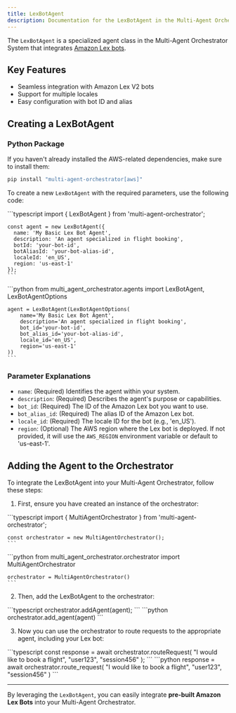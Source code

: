 ```yaml
---
title: LexBotAgent
description: Documentation for the LexBotAgent in the Multi-Agent Orchestrator System
---
```


The `LexBotAgent` is a specialized agent class in the Multi-Agent Orchestrator System that integrates [Amazon Lex bots](https://aws.amazon.com/lex/).

## Key Features

- Seamless integration with Amazon Lex V2 bots
- Support for multiple locales
- Easy configuration with bot ID and alias

## Creating a LexBotAgent

### Python Package

If you haven't already installed the AWS-related dependencies, make sure to install them:

```bash
pip install "multi-agent-orchestrator[aws]"
```

To create a new `LexBotAgent` with the required parameters, use the following code:


<Tabs syncKey="runtime">
  <TabItem label="TypeScript" icon="seti:typescript" color="blue">
    ```typescript
    import { LexBotAgent } from 'multi-agent-orchestrator';

    const agent = new LexBotAgent({
      name: 'My Basic Lex Bot Agent',
      description: 'An agent specialized in flight booking',
      botId: 'your-bot-id',
      botAliasId: 'your-bot-alias-id',
      localeId: 'en_US',
      region: 'us-east-1'
    });
    ```
  </TabItem>
  <TabItem label="Python" icon="seti:python">
    ```python
    from multi_agent_orchestrator.agents import LexBotAgent, LexBotAgentOptions

    agent = LexBotAgent(LexBotAgentOptions(
        name='My Basic Lex Bot Agent',
        description='An agent specialized in flight booking',
        bot_id='your-bot-id',
        bot_alias_id='your-bot-alias-id',
        locale_id='en_US',
        region='us-east-1'
    ))
    ```
  </TabItem>
</Tabs>

### Parameter Explanations

- `name`: (Required) Identifies the agent within your system.
- `description`: (Required) Describes the agent's purpose or capabilities.
- `bot_id`: (Required) The ID of the Amazon Lex bot you want to use.
- `bot_alias_id`: (Required) The alias ID of the Amazon Lex bot.
- `locale_id`: (Required) The locale ID for the bot (e.g., 'en_US').
- `region`: (Optional) The AWS region where the Lex bot is deployed. If not provided, it will use the `AWS_REGION` environment variable or default to 'us-east-1'.

## Adding the Agent to the Orchestrator

To integrate the LexBotAgent into your Multi-Agent Orchestrator, follow these steps:

1. First, ensure you have created an instance of the orchestrator:

<Tabs syncKey="runtime">
  <TabItem label="TypeScript" icon="seti:typescript" color="blue">
    ```typescript
    import { MultiAgentOrchestrator } from 'multi-agent-orchestrator';

    const orchestrator = new MultiAgentOrchestrator();
    ```
  </TabItem>
  <TabItem label="Python" icon="seti:python">
    ```python
    from multi_agent_orchestrator.orchestrator import MultiAgentOrchestrator

    orchestrator = MultiAgentOrchestrator()
    ```
  </TabItem>
</Tabs>

2. Then, add the LexBotAgent to the orchestrator:

<Tabs syncKey="runtime">
  <TabItem label="TypeScript" icon="seti:typescript" color="blue">
    ```typescript
    orchestrator.addAgent(agent);
    ```
  </TabItem>
  <TabItem label="Python" icon="seti:python">
    ```python
    orchestrator.add_agent(agent)
    ```
  </TabItem>
</Tabs>

3. Now you can use the orchestrator to route requests to the appropriate agent, including your Lex bot:

<Tabs syncKey="runtime">
  <TabItem label="TypeScript" icon="seti:typescript" color="blue">
    ```typescript
    const response = await orchestrator.routeRequest(
      "I would like to book a flight",
      "user123",
      "session456"
    );
    ```
  </TabItem>
  <TabItem label="Python" icon="seti:python">
    ```python
    response = await orchestrator.route_request(
        "I would like to book a flight",
        "user123",
        "session456"
    )
    ```
  </TabItem>
</Tabs>


---

By leveraging the `LexBotAgent`, you can easily integrate **pre-built Amazon Lex Bots** into your Multi-Agent Orchestrator.